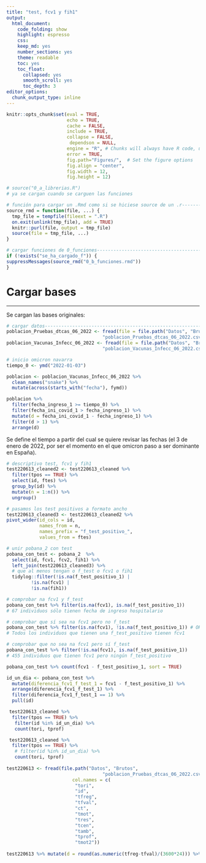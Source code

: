 ```yaml
---
title: "test, fcv1 y fih1"
output: 
  html_document:
    code_folding: show
    highlight: espresso
    css: 
    keep_md: yes
    number_sections: yes
    theme: readable
    toc: yes  
    toc_float:
      collapsed: yes
      smooth_scroll: yes
      toc_depth: 3     
editor_options: 
  chunk_output_type: inline
---
```



```r
knitr::opts_chunk$set(eval = TRUE, 
                      echo = TRUE, 
                      cache = FALSE,
                      include = TRUE,
                      collapse = FALSE,
                       dependson = NULL,
                      engine = "R", # Chunks will always have R code, unless noted
                      error = TRUE,
                      fig.path="Figures/",  # Set the figure options
                      fig.align = "center", 
                      fig.width = 12,
                      fig.height = 12)
```

```r
# source("0_a_librerias.R")
# ya se cargan cuando se carguen las funciones

```

```r
# función para cargar un .Rmd como si se hiciese source de un .r---------------
source_rmd = function(file, ...) {
  tmp_file = tempfile(fileext = ".R")
  on.exit(unlink(tmp_file), add = TRUE)
  knitr::purl(file, output = tmp_file)
  source(file = tmp_file, ...)
}

```

```r
# cargar funciones de 0_funciones----------------------------------------------
if (!exists("se_ha_cargado_f")) {
suppressMessages(source_rmd("0_b_funciones.rmd"))
}

```

# Cargar bases

***

Se cargan las bases originales: 

```r
# cargar datos-----------------------------------------------------------------
poblacion_Pruebas_dtcas_06_2022 <- fread(file = file.path("Datos", "Brutos",
                                   "poblacion_Pruebas_dtcas_06_2022.csv"))
poblacion_Vacunas_Infecc_06_2022 <- fread(file = file.path("Datos", "Brutos", 
                                   "poblacion_Vacunas_Infecc_06_2022.csv"))

```

```r
# inicio omicron navarra
tiempo_0 <- ymd("2022-01-03")

```

```r
poblacion <- poblacion_Vacunas_Infecc_06_2022 %>% 
  clean_names("snake") %>% 
  mutate(across(starts_with("fecha"), fymd))

poblacion %>% 
  filter(fecha_ingreso_1 >= tiempo_0) %>%
  filter(fecha_ini_covid_1 > fecha_ingreso_1) %>% 
  mutate(d = fecha_ini_covid_1 - fecha_ingreso_1) %>% 
  filter(d > 1) %>% 
  arrange(d)

```


Se define el tiempo a partir del cual se quiere revisar las fechas (el 3 de enero de 2022, por ser el momento en el que omicron paso a ser dominante en España).




```r
# descriptivo test, fcv1 y fih1
test220613_cleaned2 <- test220613_cleaned %>% 
  filter(tpos == TRUE) %>% 
  select(id, ftes) %>%
  group_by(id) %>% 
  mutate(n = 1:n()) %>% 
  ungroup()

# pasamos los test positivos a formato ancho
test220613_cleaned3 <- test220613_cleaned2 %>%   
pivot_wider(id_cols = id,
            names_from = n,
            names_prefix = "f_test_positivo_",
            values_from = ftes)

# unir pobana_2 con test
pobana_con_test <- pobana_2  %>% 
  select(id, fcv1, fcv2, fih1) %>%
  left_join(test220613_cleaned3) %>% 
  # que al menos tengan o f_test o fcv1 o fih1
  tidylog::filter(!is.na(f_test_positivo_1) | 
         !is.na(fcv1) |
         !is.na(fih1))

# comprobar na fcv1 y f_test
pobana_con_test %>% filter(is.na(fcv1), is.na(f_test_positivo_1))
# 67 individuos sólo tienen fecha de ingreso hospitalario

# comprobar que sí sea na fcv1 pero no f_test
pobana_con_test %>% filter(is.na(fcv1), !is.na(f_test_positivo_1)) # OK
# Todos los individuos que tienen una f_test_positivo tienen fcv1

# comprobar que no sea na fcv1 pero sí f_test
pobana_con_test %>% filter(!is.na(fcv1), is.na(f_test_positivo_1))
# 455 individuos que tienen fcv1 pero ningún f_test_positivo

pobana_con_test %>% count(fcv1 - f_test_positivo_1, sort = TRUE)

id_un_dia <- pobana_con_test %>% 
  mutate(diferencia_fcv1_f_test_1 = fcv1 - f_test_positivo_1) %>%
  arrange(diferencia_fcv1_f_test_1) %>% 
  filter(diferencia_fcv1_f_test_1 == 1) %>% 
  pull(id)

 test220613_cleaned %>% 
  filter(tpos == TRUE) %>% 
   filter(id %in% id_un_dia) %>% 
   count(tori, tprof)

 test220613_cleaned %>% 
  filter(tpos == TRUE) %>% 
   # filter(id %in% id_un_dia) %>% 
   count(tori, tprof)
 
test220613 <- fread(file.path("Datos", "Brutos",
                                   "poblacion_Pruebas_dtcas_06_2022.csv"),
                        col.names = c(
                         "tori",
                         "id",
                         "tfreg",
                         "tfval",
                         "ct",
                         "tmot",
                         "tres",
                         "tcen",
                         "tamb",
                         "tprof",
                         "tmot2"))
  
test220613 %>% mutate(d = round(as.numeric(tfreg-tfval)/(3600*24))) %>% count(d)

```


